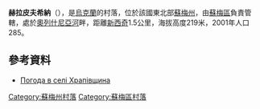 {{coord|51|4|49|N|34|57|1|E|scale:100000|display=title}}

'''赫拉皮夫希納'''（{{lang-uk|Храпівщина}}），是[[烏克蘭|烏克蘭]]的村落，位於該國東北部[[蘇梅州|蘇梅州]]，由[[蘇梅區|蘇梅區]]負責管轄，處於[[奧列什尼亞河_(普肖爾河支流)|奧列什尼亞河]]畔，距離[[新西奇_(蘇梅區)|新西奇]]1.5公里，海拔高度219米，2001年人口285。

==參考資料==
* [http://weather.in.ua/ua/symskaja/27562 Погода в селі Храпівщина] {{Wayback|url=http://weather.in.ua/ua/symskaja/27562 |date=20160926033850 }}

{{DEFAULTSORT:Храпівщина}}
[[Category:蘇梅州村落|Category:蘇梅州村落]]
[[Category:蘇梅區村落|Category:蘇梅區村落]]


{{Sumy-geo-stub}}
